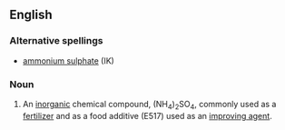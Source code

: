 ==English==

===Alternative spellings===
* [[ammonium sulphate]] (IK)

===Noun===
{{en-noun|-}}
{{wikipedia}}

# {{US}} An [[inorganic]] chemical compound, (NH<sub>4</sub>)<sub>2</sub>SO<sub>4</sub>, commonly used as a [[fertilizer]] and as a food additive (E517) used as an [[improving agent]].